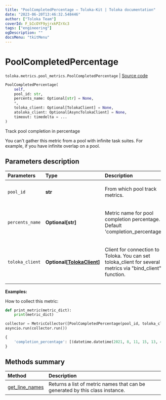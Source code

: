 ```yaml
---
title: "PoolCompletedPercentage — Toloka-Kit | Toloka documentation"
date: "2023-06-20T13:46:32.548446"
author: ["Toloka Team"]
coverId: F_bIcOYF9yjrxkPZrXc3
tags: ["engineering"]
ogDescription: ""
docsMenu: "tkitMenu"
---
```


# PoolCompletedPercentage

`toloka.metrics.pool_metrics.PoolCompletedPercentage` | [Source code](https://github.com/Toloka/toloka-kit/blob/v1.2.0/src/metrics/pool_metrics.py#L163)

```python
PoolCompletedPercentage(
    self,
    pool_id: str,
    percents_name: Optional[str] = None,
    *,
    toloka_client: Optional[TolokaClient] = None,
    atoloka_client: Optional[AsyncTolokaClient] = None,
    timeout: timedelta = ...
)
```

Track pool completion in percentage

You can't gather this metric from a pool with infinite task suites. For example, if you have infinite overlap on a pool.

## Parameters description

| Parameters | Type | Description |
| :----------| :----| :-----------|
`pool_id`|**str**|<p>From which pool track metrics.</p>
`percents_name`|**Optional\[str\]**|<p>Metric name for pool completion percentage. Default 'completion_percentage'.</p>
`toloka_client`|**Optional\[[TolokaClient](/docs/toloka-kit/reference/toloka.client.TolokaClient)\]**|<p>Client for connection to Toloka. You can set toloka_client for several metrics via &quot;bind_client&quot; function.</p>

**Examples:**

How to collect this metric:

```python
def print_metric(metric_dict):
    print(metric_dict)

collector = MetricCollector([PoolCompletedPercentage(pool_id, toloka_client=toloka_client)], print_metric)
asyncio.run(collector.run())
```

```python
{
    'completion_percentage': [(datetime.datetime(2021, 8, 11, 15, 13, 4, 31000), 55)],
}
```

## Methods summary

| Method | Description |
| :------| :-----------|
[get_line_names](/docs/toloka-kit/reference/toloka.metrics.pool_metrics.PoolCompletedPercentage.get_line_names)| Returns a list of metric names that can be generated by this class instance.